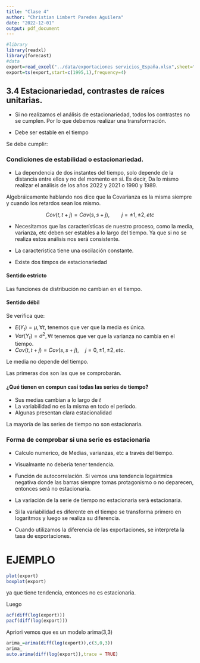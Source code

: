 ```yaml
---
title: "Clase 4"
author: "Christian Limbert Paredes Aguilera"
date: "2022-12-01"
output: pdf_document
---
```


```r
#library
library(readxl)
library(forecast)
#data
export=read_excel("../data/exportaciones servicios_España.xlsx",sheet="Gretl",col_names = "export")
export=ts(export,start=c(1995,1),frequency=4)
```



## 3.4 Estacionariedad, contrastes de raíces unitarias.

- Si no realizamos el análisis de estacionariedad, todos los contrastes no se cumplen. Por lo que debemos realizar una transformación.

- Debe ser estable en el tiempo

Se debe cumplir:

### Condiciones de estabilidad o estacionariedad.

- La dependencia de dos instantes del tiempo, solo depende de la distancia entre ellos y no del momento en si. Es decir, Da lo mismo realizar el análisis de los años 2022 y 2021 o 1990 y 1989. 

Algebráicamente hablando nos dice que la Covarianza es la misma siempre y cuando los retardos sean los mismo.

$$Cov(t,t+j)=Cov(s,s+j),\qquad j=\pm 1, \pm 2, etc$$

- Necesitamos que las características de nuestro proceso, como la media, varianza, etc deben ser estables a lo largo del tiempo. Ya que si no se realiza estos análisis nos será consistente.

- La caracteristica tiene una oscilación constante.

- Existe dos timpos de estacionariedad

#### Sentido estricto
Las funciones de distribución no cambian en el tiempo. 

#### Sentido débil
Se verifica que:

- $E(Y_t)=\mu, \forall t$, tenemos que ver que la media es única.
- $Var(Y_t)=\sigma^2, \forall t$ tenemos que ver que la varianza no cambia en el tiempo.
- $Cov(t,t+j)=Cov(s,s+j),\quad j=0,\pm1,\pm2,etc.$

Le media no depende del tiempo.

Las primeras dos son las que se comprobarán.

#### ¿Qué tienen en compun casí todas las series de tiempo?

- Sus medias cambian a lo largo de $t$
- La variabilidad no es la misma en todo el periodo.
- Algunas presentan clara estacionalidad

La mayoría de las series de tiempo no son estacionaria.

### Forma de comprobar si una serie es estacionaria

- Calculo numerico, de Medias, varianzas, etc a través del tiempo.

- Visualmante no debería tener tendencia.

- Función de autocorrelación. Si vemos una tendencia logairtmica negativa donde las barras siempre tomas protagonismo o no deparecen, entonces será no estacionaria.

- La variación de la serie de tiempo no estacionaria será estacionaria.

- Si la variabilidad es diferente en el tiempo se transforma primero en logaritmos y luego se realiza su diferencia.

- Cuando utilizamos la diferencia de las exportaciones, se interpreta la tasa de exportaciones.


# EJEMPLO

```r
plot(export)
boxplot(export)
```

ya que tiene tendencia, entonces no es estacionaria.

Luego

```r
acf(diff(log(export)))
pacf(diff(log(export)))
```

Apriori vemos que es un modelo arima(3,3)

```r
arima_=arima(diff(log(export)),c(3,0,3))
arima_
auto.arima(diff(log(export)),trace = TRUE)
```   


